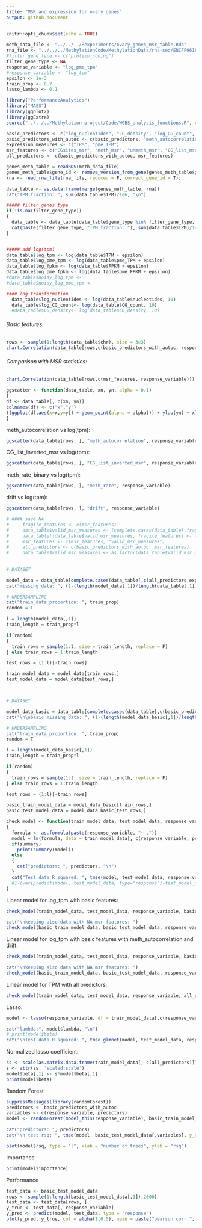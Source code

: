 ```yaml
---
title: "MSR and expression for ovary genes"
output: github_document
---
```


```r
knitr::opts_chunk$set(echo = TRUE)
```

```r
meth_data_file <- "../../../Rexperiments/ovary_genes_msr_table.Rda"
rna_file <- "../../../MethylationCode/MethylationData/rna-seq/ENCFF061BJL_ovary_53_total.tsv"
#filter_gene_type <- c("protein_coding")
filter_gene_type <- NA
response_variable <- "log_pme_tpm"
#response_variable <- "log_tpm"
epsilon <- 1e-3
train_prop <- 0.7
lasso_lambda <- 0.1
```

```r
library("PerformanceAnalytics")
library("MASS")
library(ggplot2)
library(ggExtra)
source("../../../Methylation-project/Code/WGBS_analysis_functions.R", chdir = T)
```

```r
basic_predictors <- c("log_nucleotides", "CG_density", "log_CG_count", "meth_rate")
basic_predictors_with_autoc <- c(basic_predictors, "meth_autocorrelation", "drift")
expression_measures <- c("TPM", "pme_TPM")
msr_features <- c("CGsites_msr", "meth_msr", "unmeth_msr", "CG_list_msr", "CG_list_inverted_msr")
all_predictors <- c(basic_predictors_with_autoc, msr_features)
```


```r
genes_meth_table = readRDS(meth_data_file)
genes_meth_table$gene_id <- remove_version_from_gene(genes_meth_table$gene_id)
rna <- read_rna_file(rna_file, reduced = F, correct_gene_id = T);

data_table <- as.data.frame(merge(genes_meth_table, rna))
cat("TPM fraction: ", sum(data_table$TPM)/1e6, "\n")

##### filter genes type
if(!is.na(filter_gene_type))
{
  data_table <- data_table[data_table$gene_type %in% filter_gene_type, ]
  cat(paste(filter_gene_type, "TPM fraction: "), sum(data_table$TPM)/1e6)
}


##### add log(tpm)
data_table$log_tpm <- log(data_table$TPM + epsilon)
data_table$log_pme_tpm <- log(data_table$pme_TPM + epsilon)
data_table$log_fpkm <- log(data_table$FPKM + epsilon)
data_table$log_pme_fpkm <- log(data_table$pme_FPKM + epsilon)
#data_table$noisy_log_tpm <- 
#data_table$noisy_log_pme_tpm <-

#### log transformation
  data_table$log_nucleotides <- log(data_table$nucleotides, 10)
  data_table$log_CG_count<- log(data_table$CG_count, 10)
  #data_table$CG_density<- log(data_table$CG_density, 10)
```


###### Basic features:

```r
rows <- sample(1:length(data_table$chr), size = 3e3)
chart.Correlation(data_table[rows,c(basic_predictors_with_autoc, response_variable)], method = "pearson")
```


###### Comparison with MSR statistics:
```r
chart.Correlation(data_table[rows,c(msr_features, response_variable)])
```

```r
ggscatter <- function(data_table, xn, yn, alpha = 0.1)
{
df <- data_table[, c(xn, yn)]
colnames(df) <- c("x","y")
((ggplot(df,aes(x=x,y=y)) + geom_point(alpha = alpha))) + ylab(yn) + xlab(xn)
}
```

meth_autocorrelation vs log(tpm):

```r
ggscatter(data_table[rows, ], "meth_autocorrelation", response_variable)
```

CG_list_inverted_msr vs log(tpm):

```r
ggscatter(data_table[rows, ], "CG_list_inverted_msr", response_variable)
```

meth_rate_binary vs log(tpm):

```r
ggscatter(data_table[rows, ], "meth_rate", response_variable)
```

drift vs log(tpm):

```r
ggscatter(data_table[rows, ], "drift", response_variable)
```


```r
# #### save NA
#     fragile_features <- c(msr_features)
#     data_table$valid_msr_measures <- (complete.cases(data_table[,fragile_features]))
#     data_table[!data_table$valid_msr_measures, fragile_features] <- -1e3
#     msr_features <- c(msr_features, "valid_msr_measures")
#     all_predictors <- c(basic_predictors_with_autoc, msr_features)
#     data_table$valid_msr_measures <- as.factor(data_table$valid_msr_measures)
    
    
# DATASET

model_data = data_table[complete.cases(data_table[,c(all_predictors,expression_measures)]),]
cat("missing data: ", (1-(length(model_data[,1])/length(data_table[,1])))*100, "%")

# UNDERSAMPLING
cat("train_data_proportion: ", train_prop)
random = T

l = length(model_data[,1])
train_length = train_prop*l

if(random) 
{
  train_rows = sample(1:l, size = train_length, replace = F)
} else train_rows = 1:train_length

test_rows = (1:l)[-train_rows]

train_model_data = model_data[train_rows,]
test_model_data = model_data[test_rows,]



# DATASET

model_data_basic = data_table[complete.cases(data_table[,c(basic_predictors_with_autoc,expression_measures)]),]
cat("\n\nbasic missing data: ", (1-(length(model_data_basic[,1])/length(model_data_basic[,1])))*100, "%")

# UNDERSAMPLING
cat("train_data_proportion: ", train_prop)
random = T

l = length(model_data_basic[,1])
train_length = train_prop*l

if(random) 
{
  train_rows = sample(1:l, size = train_length, replace = F)
} else train_rows = 1:train_length

test_rows = (1:l)[-train_rows]

basic_train_model_data = model_data_basic[train_rows,]
basic_test_model_data = model_data_basic[test_rows,]


```


```r
check_model <- function(train_model_data, test_model_data, response_variable, predictors, summary = T)
{
  formula <- as.formula(paste(response_variable, "~ ."))
  model = lm(formula, data = train_model_data[, c(response_variable, predictors)])
  if(summary)
    print(summary(model))
  else
  {
    cat("predictors: ", predictors, "\n")
  }
  cat("Test data R squared: ", tmse(model, test_model_data, response_variable))
  #1-(var(predict(model, test_model_data, type="response")-test_model_data$log_tpm))/var(test_model_data$log_tpm) )
}
```

Linear model for log_tpm with basic features:
```r
check_model(train_model_data, test_model_data, response_variable, basic_predictors)

cat("\nkeeping also data with NA msr features: ")
check_model(basic_train_model_data, basic_test_model_data, response_variable, basic_predictors, summary = F)
```


Linear model for log_tpm with basic features with meth_autocorrelation and drift:
```r
check_model(train_model_data, test_model_data, response_variable, basic_predictors_with_autoc)

cat("\nkeeping also data with NA msr features: ")
check_model(basic_train_model_data, basic_test_model_data, response_variable, basic_predictors_with_autoc, summary = F)
```

Linear model for TPM with all predictors:
```r
check_model(train_model_data, test_model_data, response_variable, all_predictors)
```

Lasso:
```r
model <- lasso(response_variable, df = train_model_data[,c(response_variable, all_predictors)], lambda = lasso_lambda)

cat("lambda:", model$lambda, "\n")
# print(model$beta)
cat("\nTest data R squared: ", tmse.glmnet(model, test_model_data, response_variable, all_predictors ))
```

Normalized lasso coefficient:
```r
ss <- scale(as.matrix.data.frame(train_model_data[, c(all_predictors)]))
s <- attr(ss, 'scaled:scale')
model$beta[,1] <- s*model$beta[,1]
print(model$beta)
```

Random Forest

```r
suppressMessages(library(randomForest))
predictors <- basic_predictors_with_autoc
variables <- c(response_variable, predictors)
model <- randomForest(model_this(response_variable), basic_train_model_data[,variables], importance = T, ntree = 100)

cat("predictors: ", predictors)
cat("\n test rsq: ", tmse(model, basic_test_model_data[,variables], y_name = response_variable))
```

```r
plot(model$rsq, type = "l", xlab = "number of trees", ylab = "rsq")
```

Importance

```r
print(model$importance)
```

Performance

```r
test_data <- basic_test_model_data
rows <- sample(1:length(basic_test_model_data[,1]),2000)
test_data <- test_data[rows, ]
y_true <- test_data[, response_variable]
y_pred <- predict(model, test_data, type = "response")
plot(y_pred, y_true, col = alpha(1,0.5), main = paste("pearson corr:", round(cor(y_true, y_pred),3)))
```